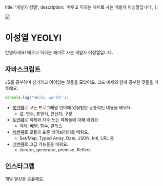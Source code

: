   title: '개발자 성열',
  description: '배우고 익히는 재미로 사는 개발자 이성열입니다',
};

<img src="/profile.jpg" className="mt-0 h-[128px] w-[256px] object-cover" />

# 이성열 YEOLYI

안녕하세요! 배우고 익히는 재미로 사는 개발자 이성열입니다.

## 자바스크립트

JS를 공부하며 신기하고 어이없는 것들을 모았어요. 코드 예제와 함께 공부한 것들을
기록해요.

```js
console.log('Hello, world!');
```

- [첫번째](./js/0)로 모든 프로그래밍 언어에 있을법한 공통적인 내용을 배워요.
  - 값, 변수, 표현식, 연산자, 구문
- [두번째](./js/1)로 객체와 자주 쓰는 객체들에 대해 배워요.
  - 객체, 배열, 함수, 클래스
- [세번째](./js/2)로 모듈과 표준 라이브러리를 배워요.
  - Set/Map, Typed Array, Date, JSON, Intl, URL 등
- [네번째](./js/3)로 고급 기능들을 배워요.
  - iterator, generator, promise, Reflect

## 인스타그램

개발 일상을 <a href="https://instagram.com/yeolyii">공유</a>해요.
